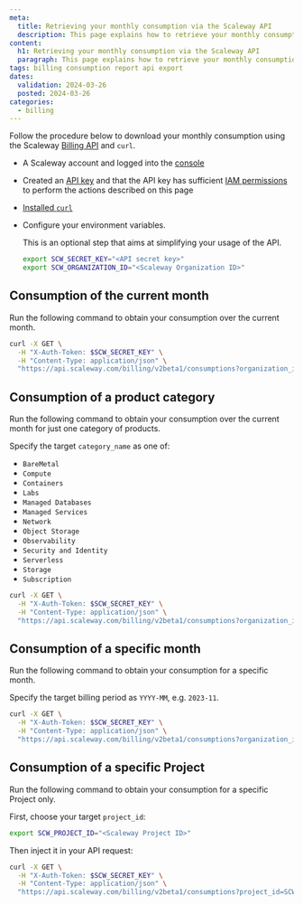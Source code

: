 ```yaml
---
meta:
  title: Retrieving your monthly consumption via the Scaleway API
  description: This page explains how to retrieve your monthly consumption via the Scaleway API
content:
  h1: Retrieving your monthly consumption via the Scaleway API
  paragraph: This page explains how to retrieve your monthly consumption via the Scaleway API
tags: billing consumption report api export
dates:
  validation: 2024-03-26
  posted: 2024-03-26
categories:
  - billing
---
```


Follow the procedure below to download your monthly consumption using the Scaleway [Billing API](https://www.scaleway.com/en/developers/api/billing/#path-consumption-get-monthly-consumption) and `curl`.

<Macro id="requirements" />

- A Scaleway account and logged into the [console](https://console.scaleway.com/organization)
- Created an [API key](https://www.scaleway.com/en/docs/identity-and-access-management/iam/how-to/create-api-keys/) and that the API key has sufficient [IAM permissions](https://www.scaleway.com/en/docs/identity-and-access-management/iam/reference-content/permission-sets/) to perform the actions described on this page
- [Installed `curl`](https://curl.se/download.html)
- Configure your environment variables.

   <Message type="note">
   This is an optional step that aims at simplifying your usage of the API.
   </Message>

   ```bash
   export SCW_SECRET_KEY="<API secret key>"
   export SCW_ORGANIZATION_ID="<Scaleway Organization ID>"
   ```

## Consumption of the current month
Run the following command to obtain your consumption over the current month.

   ```bash
   curl -X GET \
     -H "X-Auth-Token: $SCW_SECRET_KEY" \
     -H "Content-Type: application/json" \
     "https://api.scaleway.com/billing/v2beta1/consumptions?organization_id=$SCW_ORGANIZATION_ID"
   ```

## Consumption of a product category

Run the following command to obtain your consumption over the current month for just one category of products.

   Specify the target `category_name` as one of:

   - `BareMetal`
   - `Compute`
   - `Containers`
   - `Labs`
   - `Managed Databases`
   - `Managed Services`
   - `Network`
   - `Object Storage`
   - `Observability`
   - `Security and Identity`
   - `Serverless`
   - `Storage`
   - `Subscription`

   ```bash
   curl -X GET \
     -H "X-Auth-Token: $SCW_SECRET_KEY" \
     -H "Content-Type: application/json" \
     "https://api.scaleway.com/billing/v2beta1/consumptions?organization_id=$SCW_ORGANIZATION_ID&category_name=Compute"
   ```

## Consumption of a specific month

Run the following command to obtain your consumption for a specific month.

   Specify the target billing period as `YYYY-MM`, e.g. `2023-11`.

   ```bash
   curl -X GET \
     -H "X-Auth-Token: $SCW_SECRET_KEY" \
     -H "Content-Type: application/json" \
     "https://api.scaleway.com/billing/v2beta1/consumptions?organization_id=$SCW_ORGANIZATION_ID&billing_period=2023-11"
   ```

## Consumption of a specific Project

Run the following command to obtain your consumption for a specific Project only.

   First, choose your target `project_id`:

   ```bash
   export SCW_PROJECT_ID="<Scaleway Project ID>"
   ```

   Then inject it in your API request:

   ```bash
   curl -X GET \
     -H "X-Auth-Token: $SCW_SECRET_KEY" \
     -H "Content-Type: application/json" \
     "https://api.scaleway.com/billing/v2beta1/consumptions?project_id=SCW_PROJECT_ID"
   ```
